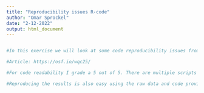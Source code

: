 ```yaml
---
title: "Reproducibility issues R-code"
author: "Omar Sprockel"
date: "2-12-2022"
output: html_document
---
```


```r

```

```r
#In this exercise we will look at some code reproducibility issues from the article listed below. This article collected data about the feeling of loneliness from German citizens during the Coronacrisis lockdown. The code calculates the perceived loneliness over time. Whether people differ in their change of perceived loneliness. And if there are other relations between lonelineness and things beside days.

#Article: https://osf.io/wqc25/
```

```r
#For code readability I grade a 5 out of 5. There are multiple scripts available, each describing what they entail. In those files they also added subsections for the code, describing what it does, increasing the readability.

#Reproducing the results is also easy using the raw data and code provided. Running the code automatically creates the same figures shown in the final product. Therefore I also grade a 5 out of 5 for code reproducibility.
```